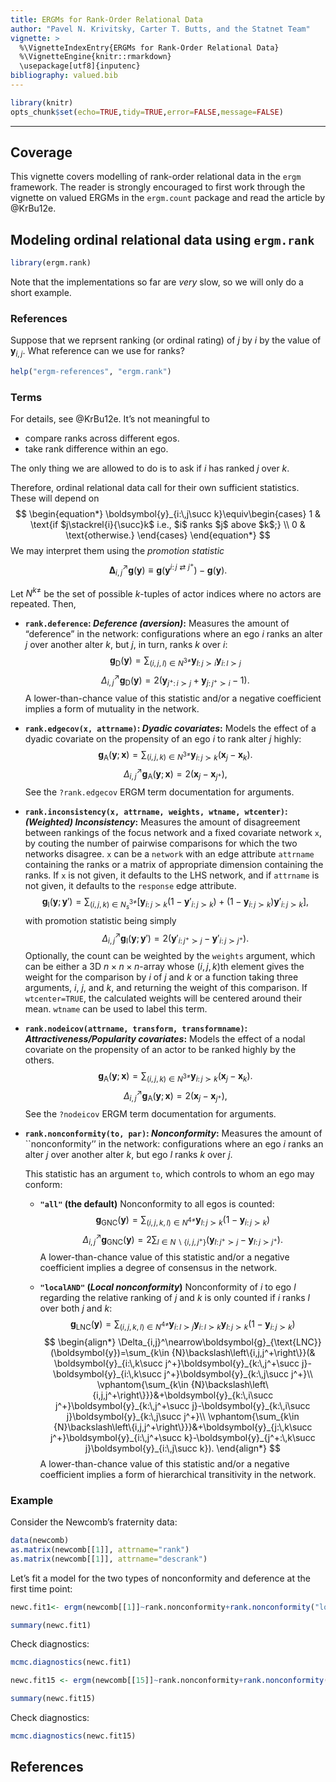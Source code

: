 ```yaml
---
title: ERGMs for Rank-Order Relational Data
author: "Pavel N. Krivitsky, Carter T. Butts, and the Statnet Team"
vignette: >
  %\VignetteIndexEntry{ERGMs for Rank-Order Relational Data}
  %\VignetteEngine{knitr::rmarkdown}
  \usepackage[utf8]{inputenc}
bibliography: valued.bib
---
```


```r
library(knitr)
opts_chunk$set(echo=TRUE,tidy=TRUE,error=FALSE,message=FALSE)
```



<!-- % Frequently used symbols -->
\def\y{\boldsymbol{y}}
\def\Y{\boldsymbol{Y}}
\def\covariate{\boldsymbol{x}}
\def\weight{\boldsymbol{w}}
\def\covariates{\mathbb{X}}
\def\e{\boldsymbol{e}}
\def\actors{{N}}
\newcommand{\actorsnot}[1]{\actors\setsub\left\{#1\right\}}
\newcommand{\distuples}[1]{\actors^{#1\ne}}
\def\nactors{ n }
\def\cnmap{\boldsymbol{\eta}}
\def\linpred{\boldsymbol{\eta}}
\def\linpar{\boldsymbol{\beta}}
\def\sendeff{\boldsymbol{\delta}}
\def\recveff{\boldsymbol{\gamma}}
\def\Z{\boldsymbol{Z}}
\def\nnatpar{ p }
\def\latdim{ d }
\def\curvpar{\boldsymbol{\theta}}
\def\curvpars{\boldsymbol{\Theta}}
\def\natcurvpars{\boldsymbol{\Theta}_{\text{N}}}
\def\designpar{\boldsymbol{\psi}}
\def\ncurvpar{ q }
\def\meanpar{\boldsymbol{\mu}}
\def\genstatsymbol{g}
\def\genstats{\boldsymbol{\genstatsymbol}}
\newcommand{\genstat}[1]{\boldsymbol{\genstatsymbol}_{\text{#1}}}
\def\target{\boldsymbol{t}}
\def\Design{\boldsymbol{D}}
\def\design{\boldsymbol{d}}
\def\dyadvals{\mathbb{S}}
\def\maxdyadvals{ s }
\def\Borel{ \mathfrak{B} }

\def\changeijv{\boldsymbol{\Delta}\sij}
\newcommand{\promote}[2]{\Delta_{#1,#2}^\nearrow}
\def\setsub{\backslash}

\newcommand{\EN}[3]{\left#1 #3 \right#2}
\newcommand{\en}[3]{#1 #3 #2}


\newcommand{\E}{\text{E}}
\newcommand{\Var}{\text{Var}}
\newcommand{\logit}{\text{logit}}
\newcommand{\N}{\text{N}}
\newcommand{\Geometric}{\text{Geometric}}
\newcommand{\Multinomial}{\text{Multinomial}}
\newcommand{\Inv}{\text{Inv}}
\newcommand{\MVN}{\text{MVN}}
\newcommand{\Bernoulli}{\text{Bernoulli}}
\newcommand{\Exponential}{\text{Exponential}}
\newcommand{\ERGM}{\text{ERGM}}
\newcommand{\RandomChoose}{\text{RandomChoose}}
\newcommand{\0}{0}
\def\dysY{\mathbb{Y}}
\def\netsY{\mathcal{Y}}
\def\iid{{\stackrel{\mathrm{i.i.d.}}{\sim}}}
\def\ind{{\stackrel{\mathrm{ind.}}{\sim}}}
\newcommand{\LN}{\text{LN}}
\newcommand{\InvChiSq}{\text{Inv}\chi^2}
\newcommand{\Dirichlet}{\text{Dirichlet}}
\newcommand{\Poisson}{\text{Poisson}}
\newcommand{\Binomial}{\text{Binomial}}
\newcommand{\Uniform}{\text{Uniform}}
\newcommand{\Prob}{\text{Pr}}
\newcommand{\Lik}{\text{L}}
\newcommand{\lateff}{\text{d}}


\def\M{P}
\def\h{h}
\def\Mteg{\M_{\curvpar;\cnmap,\genstats}}
\def\Mref{\M_\h}
\def\Mtheg{\M_{\curvpar;\Mref,\cnmap,\genstats}}


\def\sigY{\mathsf{Y}}

\def\Pteg{\Prob_{\curvpar;\genstats}}
\def\Pheg{\Prob_{\h,\genstats}}
\def\Eteg{\E_{\curvpar;\genstats}}
\def\fteg{f_{\curvpar;\genstats}}
\DeclareMathOperator{\Odds}{Odds}
\def\offset{_\text{o}}
\def\normc{\kappa}
\def\ceg{\normc_{\genstats}}
\def\cegoff{\normc_{\genstats\offset,\cnmap,\genstats}}
\def\cheg{\normc_{\h,\genstats}}
\def\chegoff{\normc_{\h,\genstat\offset,\genstats}}
\DeclareMathOperator*{\argmax}{arg\,max}
\DeclareMathOperator*{\argmin}{arg\,min}
\newcommand{\ilogit}{\text{logit}^{-1}}
\def\reals{\mathbb{R}}
\def\naturals{\mathbb{N}}
\def\BB{\mathbb{B}}
\def\ij{{i,j}}
\def\ji{{j,i}}
\def\pij{{(i,j)}}
\def\pji{{(j,i)}}
\def\ipjp{{i',j'}}
\def\pipjp{{(i',j')}}
\def\tij{\oplus\pij}
\def\ijdysY{{\pij\in\dysY}}
\def\ynetsY{{\y\in\netsY}}
\def\ypnetsY{{\y'\in\netsY}}
\def\sij{_{i,j}}
\def\sijk{_{i,j,k}}
\def\sik{_{i,k}}
\def\l{l}
\def\sil{_{i,\l}}
\def\sji{_{j,i}}
\def\sli{_{\l,i}}
\def\slj{_{\l,j}}
\def\slk{_{\l,k}}
\def\sipjp{_{i',j'}}
\def\Yij{\Y\!\sij}
\def\yij{\y\sij}
\def\Yji{\Y\!\sji}
\def\yji{\y\sji}
\def\ytij{\y\tij}
\def\Yyij{\Yij=\yij}
\def\Yy{\Y=\y}
\def\sobs{_{\text{obs}}}
\def\smis{_{\text{mis}}}
\def\Yobs{\Y\sobs}
\def\yobs{\y\sobs}
\def\Ymis{\Y\smis}
\def\ymis{\y\smis}
\def\Yyobs{\Yobs=\yobs}
\def\Yymis{\Ymis=\ymis}
\def\half{\frac{1}{2}}
\def\jplus{j^+}
\makeatletter
\newcommand{\myrel}[3][.3]{\binrel@{#3}%
  \binrel@@{\mathop{\kern\z@#3}\limits^{\vbox to #1\ex@{\kern-\tw@\ex@
\hbox{\scriptsize #2}\vss}}}}
\makeatother
\newcommand{\pref}[1][]{\myrel{\ensuremath{\,\,#1}}{\succ}}
\newcommand{\npref}[1][]{\myrel[-0.2]{\ensuremath{#1}}{\nsucc}}
\newcommand{\indiff}[1][]{\myrel{\ensuremath{#1}}{\cong}}


\newcommand{\yat}[1]{\y^{t#1}}
\newcommand{\Yat}[1]{\Y^{t#1}}
\newcommand{\Yyat}[1]{\Yat{#1}=\yat{#1}}
\newcommand{\Yya}[1]{\Y^{#1}=y^{#1}}

<!-- %\newcommand{\natpar}[1][]{\cnmap#1(\curvpar)} -->
<!-- %\newcommand{\natparS}[1]{\cnmap(\curvpar^{#1})} -->
\newcommand{\natpar}[1][]{\curvpar#1}
\newcommand{\natparS}[1]{\curvpar^{#1}}

<!-- % exp with parentheses -->
\newcommand{\myexp}[1]{\exp\mathchoice{\left(#1\right)}{(#1)}{(#1)}{(#1)}}
\newcommand{\I}[1]{\mathbb{I}\left(#1\right)}
\newcommand{\egopref}[4]{#1_{#2:\,#3\succ #4}}
\newcommand{\ypref}[3]{\egopref{\y}{#1}{#2}{#3}}
\newcommand{\yvpref}[3]{\egopref{\yv}{#1}{#2}{#3}}
<!-- %\newcommand{\egopref}[4]{\I{#1_{#2,#3}\pref #1_{#2,#4}}} -->
\newcommand{\egoswapr}[4]{#1^{#2:\,#3\rightleftarrows#4}}

\def\ipromotej{\promote{i}{j}}
\newcommand{\promotev}[2]{\boldsymbol{\Delta}_{#1,#2}^\nearrow}
\def\ipromotejv{\promotev{i}{j}}


\newcommand{\pkg}[1]{\texttt{#1}}
\newcommand{\proglang}[1]{\textsf{#1}}

\def\indep{\perp\!\!\!\perp}
\newcommand{\condind}[3]{#1 \indep #2 \,|\, #3}
\newcommand{\code}[1]{\Q{#1}}

\providecommand{\abs}[1]{\left\lvert#1\right\rvert}

\def\t{^{\mathsf{T}}}
\def\c{^{\mathsf{c}}}
\newcommand{\fromthru}[2]{\left\{#1\,..\,#2\right\}}

\newcommand{\innerprod}[2]{{#1}^\top{#2}}

\newcommand{\centercol}[1]{\multicolumn{1}{c}{#1}}
\newcommand{\coef}[2]{$#1$ $(#2)$}
\newcommand{\scoef}[2]{$\mathbf{#1}$ $(#2)$}

\def\Mct{\mu}
\def\Mlbg{\lambda}
\def\drefdct{\frac{d\Mref}{d\Mct}}
\def\drefdlbg{\frac{d\Mref}{d\Mlbg}}
\def\dtegdref{\frac{d\Mteg}{d\Mref}}
\def\dtegdct{\frac{d\Mteg}{d\Mct}}


<script type="text/x-mathjax-config">
MathJax.Hub.Config({
  TeX: { equationNumbers: { autoNumber: "AMS" } }
});
</script>

<style>
.nobullet li {
  list-style-type: none;
}
</style>

   
---

## Coverage

This vignette covers modelling of rank-order relational data in the `ergm` framework. The reader is strongly encouraged to first work through the vignette on valued ERGMs in the `ergm.count` package and read the article by @KrBu12e.

## Modeling ordinal relational data using `ergm.rank`

```r
library(ergm.rank)
```

Note that the implementations so far are *very* slow, so we will only do a short example.

### References
Suppose that we reprsent ranking (or ordinal rating) of $j$ by $i$ by the value of $\yij$. What reference can we use for ranks?

```r
help("ergm-references", "ergm.rank")
```

### Terms
For details, see @KrBu12e. It's not meaningful to

* compare ranks across different egos.
* take rank difference within an ego.

The only thing we are allowed to do is to ask if $i$ has ranked $j$ over $k$.

Therefore, ordinal relational data call for their own sufficient statistics. These will depend on
$$
\begin{equation*}
\ypref{i}{j}{k}\equiv\begin{cases}
  1 & \text{if $j\stackrel{i}{\succ}k$ i.e.,  $i$ ranks $j$ above $k$;} \\
  0 & \text{otherwise.}
\end{cases}
\end{equation*}
$$
We may interpret them using the *promotion statistic*
$$\ipromotejv \genstats(\y)\equiv \genstats(\egoswapr{\y}{i}{j}{\jplus})-\genstats(\y).$$

Let $\distuples{k}$ be the set of possible $k$-tuples of actor indices where no actors are repeated. Then,

* **`rank.deference`: *Deference (aversion)*:** Measures the amount of "deference" in the network: configurations where an ego $i$ ranks an alter $j$ over another alter $k$, but $j$, in turn, ranks $k$ over $i$:
$$ \genstat{D}(\y) = \sum_{(i,j,\l)\in \distuples{3}} \ypref{\l}{j}{i}\ypref{i}{\l}{j} $$
$$ \ipromotej \genstat{D}(\y) = 2\en(){\ypref{\jplus}{i}{j}+\ypref{j}{\jplus}{i} - 1}. $$
  A lower-than-chance
  value of this statistic and/or a negative coefficient implies a form
  of mutuality in the network.
  
* **`rank.edgecov(x, attrname)`: *Dyadic covariates*:** Models the effect of a dyadic covariate on the propensity of an ego $i$ to rank alter $j$ highly:
$$ \genstat{A}(\y;\covariate) = \sum_{(i,j,k)\in \distuples{3}} \ypref{i}{j}{k}(\covariate_j-\covariate_k).$$
$$ \ipromotej \genstat{A}(\y;\covariate)= 2(\covariate_{j}-\covariate_{\jplus}),$$
  See the `?rank.edgecov` ERGM term documentation for arguments.
  
* **`rank.inconsistency(x, attrname, weights, wtname, wtcenter)`: *(Weighted) Inconsistency*:**
  Measures the amount of disagreement between rankings of the focus
  network and a fixed covariate network `x`, by couting the number of pairwise
  comparisons for which the two networks disagree. `x` can be a `network` with an edge
  attribute `attrname` containing the ranks or a matrix of
  appropriate dimension containing the ranks. If `x` is not
  given, it defaults to the LHS network, and if `attrname` is
  not given, it defaults to the `response` edge attribute.
  $$\genstat{I}(\y;\y') = \sum_{(i,j,k)\in\distuples{3}_s} \left[ \ypref{i}{j}{k}\en(){1-\egopref{\y'}{i}{j}{k}} + \left(1-\ypref{i}{j}{k}\right) \egopref{\y'}{i}{j}{k} \right],$$ 
with promotion statistic being simply 
$$ \ipromotej \genstat{I}(\y;\y') = 2(\egopref{\y'}{i}{\jplus}{j}-\egopref{\y'}{i}{j}{\jplus}).$$
  Optionally, the count can be weighted by the `weights`
  argument, which can be either a 3D $n\times n\times n$-array
  whose $(i,j,k)$th element gives the weight for the
  comparison by $i$ of $j$ and $k$ or a function taking
  three arguments,  $i$, $j$, and $k$, and returning
  the weight of this comparison. If `wtcenter=TRUE`, the
  calculated weights will be centered around their
  mean. `wtname` can be used to label this term.
  
* **`rank.nodeicov(attrname, transform, transformname)`: *Attractiveness/Popularity covariates*:**  Models the effect of a nodal covariate on the propensity of an
  actor to be ranked highly by the others.
$$ \genstat{A}(\y;\covariate) = \sum_{(i,j,k)\in \distuples{3}} \ypref{i}{j}{k}(\covariate_j-\covariate_k).$$
$$ \ipromotej \genstat{A}(\y;\covariate)= 2(\covariate_{j}-\covariate_{\jplus}), $$
  See the `?nodeicov` ERGM term documentation for arguments.

* **`rank.nonconformity(to, par)`: *Nonconformity*:**
  Measures the amount of ``nonconformity'' in the network: configurations where an ego
  $i$ ranks an alter $j$ over another alter $k$, but
  ego $l$ ranks $k$ over $j$.
  
    This statistic has an argument `to`, which controls
    to whom an ego may conform:

    + **`"all"` (the default)** Nonconformity to all
    egos is counted:
    $$ \genstat{GNC}(\y) = \sum_{(i,j,k,\l)\in \distuples{4}}\ypref{\l}{j}{k}\left(1-\ypref{i}{j}{k}\right) $$
    $$ \ipromotej \genstat{GNC}(\y) = 2\sum_{\l \in \actorsnot{i,j,\jplus}}\en(){\ypref{\l}{\jplus}{j}-\ypref{\l}{j}{\jplus}}. $$
    A lower-than-chance
    value of this statistic and/or a negative coefficient implies a
    degree of consensus in the network.
    
    + **`"localAND"` (*Local nonconformity*)**
    Nonconformity of $i$ to ego $l$ regarding the relative ranking
    of $j$ and $k$ is only counted if $i$ ranks $l$
    over both $j$ and $k$:
    $$\genstat{LNC}(\y) = \sum_{(i,j,k,\l)\in \distuples{4}} \ypref{i}{\l}{j} \ypref{i}{\l}{k} \ypref{\l}{j}{k} (1-\ypref{i}{j}{k})$$
$$
\begin{align*}
  \ipromotej \genstat{LNC}(\y)=\sum_{k\in \actorsnot{i,j,\jplus}}(&  \ypref{i}{k}{\jplus}\ypref{k}{\jplus}{j}-\ypref{i}{k}{\jplus}\ypref{k}{j}{\jplus}\\
  \vphantom{\sum_{k\in \actorsnot{i,j,\jplus}}}&+\ypref{k}{i}{\jplus}\ypref{k}{\jplus}{j}-\ypref{k}{i}{j}\ypref{k}{j}{\jplus}\\
  \vphantom{\sum_{k\in \actorsnot{i,j,\jplus}}}&+\ypref{j}{k}{\jplus}\ypref{i}{\jplus}{k}-\ypref{\jplus}{k}{j}\ypref{i}{j}{k}). 
\end{align*}
$$
    A lower-than-chance
    value of this statistic and/or a negative coefficient implies a
    form of hierarchical transitivity in the network.

### Example

Consider the Newcomb's fraternity data:
```r
data(newcomb)
as.matrix(newcomb[[1]], attrname="rank")
as.matrix(newcomb[[1]], attrname="descrank")
```

Let's fit a model for the two types of nonconformity and deference at the first time point:

```r
newc.fit1<- ergm(newcomb[[1]]~rank.nonconformity+rank.nonconformity("localAND")+rank.deference,response="descrank",reference=~CompleteOrder,control=control.ergm(MCMLE.trustregion=1000, MCMC.burnin=4096, MCMC.interval=32, CD.conv.min.pval=0.05),eval.loglik=FALSE)
```

```r
summary(newc.fit1)
```

Check diagnostics:

```r
mcmc.diagnostics(newc.fit1)
```

```r
newc.fit15 <- ergm(newcomb[[15]]~rank.nonconformity+rank.nonconformity("localAND")+rank.deference,response="descrank",reference=~CompleteOrder,control=control.ergm(MCMLE.trustregion=1000, MCMC.burnin=4096, MCMC.interval=32, CD.conv.min.pval=0.05),eval.loglik=FALSE)
```

```r
summary(newc.fit15)
```

Check diagnostics:
```r
mcmc.diagnostics(newc.fit15)
```


## References


